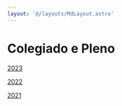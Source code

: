 ```yaml
---
layout: '@/layouts/MdLayout.astro'
---
```






Colegiado e Pleno
=================








[2023](colegiado/2023)


[2022](colegiado/2022)


[2021](colegiado/2021)









